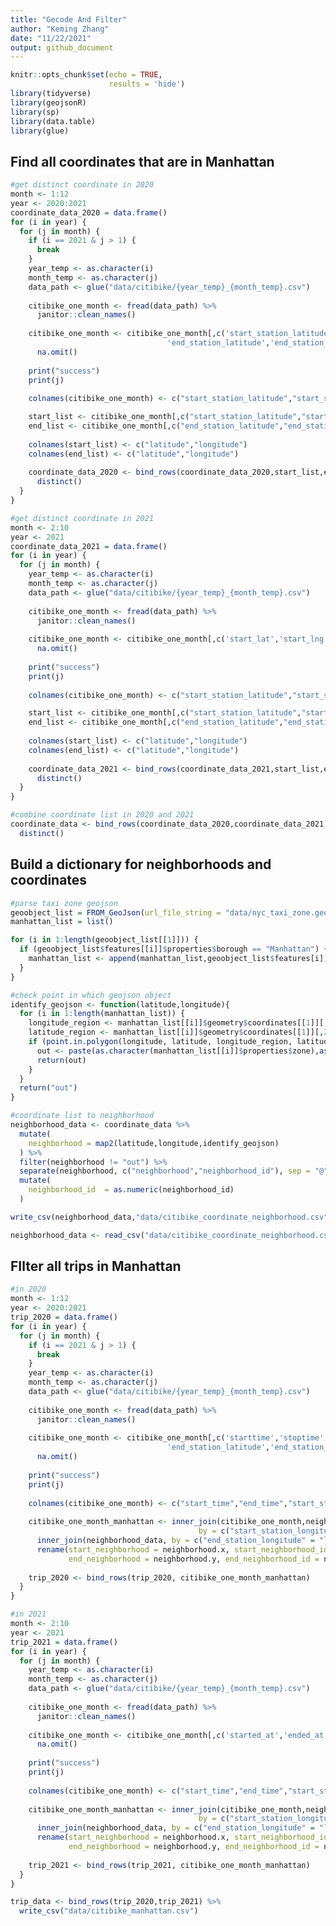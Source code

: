```yaml
---
title: "Gecode And Filter"
author: "Keming Zhang"
date: "11/22/2021"
output: github_document
---
```


```r
knitr::opts_chunk$set(echo = TRUE,
                      results = 'hide')
library(tidyverse)
library(geojsonR)
library(sp)
library(data.table)
library(glue)
```

## Find all coordinates that are in Manhattan

```r
#get distinct coordinate in 2020
month <- 1:12
year <- 2020:2021
coordinate_data_2020 = data.frame()
for (i in year) {
  for (j in month) {
    if (i == 2021 & j > 1) {
      break
    }
    year_temp <- as.character(i)
    month_temp <- as.character(j)
    data_path <- glue("data/citibike/{year_temp}_{month_temp}.csv")
    
    citibike_one_month <- fread(data_path) %>%
      janitor::clean_names()
    
    citibike_one_month <- citibike_one_month[,c('start_station_latitude','start_station_longitude',
                                   'end_station_latitude','end_station_longitude')] %>% 
      na.omit()
    
    print("success")
    print(j)
    
    colnames(citibike_one_month) <- c("start_station_latitude","start_station_longitude","end_station_latitude","end_station_longitude")

    start_list <- citibike_one_month[,c("start_station_latitude","start_station_longitude")]
    end_list <- citibike_one_month[,c("end_station_latitude","end_station_longitude")]
    
    colnames(start_list) <- c("latitude","longitude")
    colnames(end_list) <- c("latitude","longitude")
    
    coordinate_data_2020 <- bind_rows(coordinate_data_2020,start_list,end_list) %>%
      distinct()
  }
}
```

```r
#get distinct coordinate in 2021
month <- 2:10
year <- 2021
coordinate_data_2021 = data.frame()
for (i in year) {
  for (j in month) {
    year_temp <- as.character(i)
    month_temp <- as.character(j)
    data_path <- glue("data/citibike/{year_temp}_{month_temp}.csv")
    
    citibike_one_month <- fread(data_path) %>%
      janitor::clean_names()
    
    citibike_one_month <- citibike_one_month[,c('start_lat','start_lng','end_lat','end_lng')] %>% 
      na.omit()
    
    print("success")
    print(j)
    
    colnames(citibike_one_month) <- c("start_station_latitude","start_station_longitude","end_station_latitude","end_station_longitude")

    start_list <- citibike_one_month[,c("start_station_latitude","start_station_longitude")]
    end_list <- citibike_one_month[,c("end_station_latitude","end_station_longitude")]
    
    colnames(start_list) <- c("latitude","longitude")
    colnames(end_list) <- c("latitude","longitude")
    
    coordinate_data_2021 <- bind_rows(coordinate_data_2021,start_list,end_list) %>%
      distinct()
  }
}
```

```r
#combine coordinate list in 2020 and 2021
coordinate_data <- bind_rows(coordinate_data_2020,coordinate_data_2021) %>%
  distinct()
```

## Build a dictionary for neighborhoods and coordinates

```r
#parse taxi zone geojson
geoobject_list = FROM_GeoJson(url_file_string = "data/nyc_taxi_zone.geojson")
manhattan_list = list()

for (i in 1:length(geoobject_list[[1]])) {
  if (geoobject_list$features[[i]]$properties$borough == "Manhattan") {
    manhattan_list <- append(manhattan_list,geoobject_list$features[i])
  }
}
```


```r
#check point in which geojson object
identify_geojson <- function(latitude,longitude){
  for (i in 1:length(manhattan_list)) {
    longitude_region <- manhattan_list[[i]]$geometry$coordinates[[1]][,1]
    latitude_region <- manhattan_list[[i]]$geometry$coordinates[[1]][,2]
    if (point.in.polygon(longitude, latitude, longitude_region, latitude_region) >= 1) {
      out <- paste(as.character(manhattan_list[[i]]$properties$zone),as.character(manhattan_list[[i]]$properties$location_id),sep = "@")
      return(out)
    }
  }
  return("out")
}
```


```r
#coordinate list to neighborhood
neighborhood_data <- coordinate_data %>%
  mutate(
    neighborhood = map2(latitude,longitude,identify_geojson)
  ) %>%
  filter(neighborhood != "out") %>%
  separate(neighborhood, c("neighborhood","neighborhood_id"), sep = "@") %>%
  mutate(
    neighborhood_id  = as.numeric(neighborhood_id)
  )

write_csv(neighborhood_data,"data/citibike_coordinate_neighborhood.csv")
```

```r
neighborhood_data <- read_csv("data/citibike_coordinate_neighborhood.csv")
```

## FIlter all trips in Manhattan

```r
#in 2020
month <- 1:12
year <- 2020:2021
trip_2020 = data.frame()
for (i in year) {
  for (j in month) {
    if (i == 2021 & j > 1) {
      break
    }
    year_temp <- as.character(i)
    month_temp <- as.character(j)
    data_path <- glue("data/citibike/{year_temp}_{month_temp}.csv")
    
    citibike_one_month <- fread(data_path) %>%
      janitor::clean_names()
    
    citibike_one_month <- citibike_one_month[,c('starttime','stoptime','start_station_latitude','start_station_longitude',
                                   'end_station_latitude','end_station_longitude')] %>% 
      na.omit()
    
    print("success")
    print(j)
    
    colnames(citibike_one_month) <- c("start_time","end_time","start_station_latitude","start_station_longitude","end_station_latitude","end_station_longitude")
    
    citibike_one_month_manhattan <- inner_join(citibike_one_month,neighborhood_data,
                                          by = c("start_station_longitude" = "longitude","start_station_latitude" = "latitude")) %>%
      inner_join(neighborhood_data, by = c("end_station_longitude" = "longitude","end_station_latitude" = "latitude")) %>%
      rename(start_neighborhood = neighborhood.x, start_neighborhood_id = neighborhood_id.x,
             end_neighborhood = neighborhood.y, end_neighborhood_id = neighborhood_id.y)
    
    trip_2020 <- bind_rows(trip_2020, citibike_one_month_manhattan)
  }
}
```


```r
#in 2021
month <- 2:10
year <- 2021
trip_2021 = data.frame()
for (i in year) {
  for (j in month) {
    year_temp <- as.character(i)
    month_temp <- as.character(j)
    data_path <- glue("data/citibike/{year_temp}_{month_temp}.csv")
    
    citibike_one_month <- fread(data_path) %>%
      janitor::clean_names()
    
    citibike_one_month <- citibike_one_month[,c('started_at','ended_at','start_lat','start_lng','end_lat','end_lng')] %>% 
      na.omit()
    
    print("success")
    print(j)
    
    colnames(citibike_one_month) <- c("start_time","end_time","start_station_latitude","start_station_longitude","end_station_latitude","end_station_longitude")
    
    citibike_one_month_manhattan <- inner_join(citibike_one_month,neighborhood_data,
                                          by = c("start_station_longitude" = "longitude","start_station_latitude" = "latitude")) %>%
      inner_join(neighborhood_data, by = c("end_station_longitude" = "longitude","end_station_latitude" = "latitude")) %>%
      rename(start_neighborhood = neighborhood.x, start_neighborhood_id = neighborhood_id.x,
             end_neighborhood = neighborhood.y, end_neighborhood_id = neighborhood_id.y)
    
    trip_2021 <- bind_rows(trip_2021, citibike_one_month_manhattan)
  }
}
```

```r
trip_data <- bind_rows(trip_2020,trip_2021) %>%
  write_csv("data/citibike_manhattan.csv")
```
